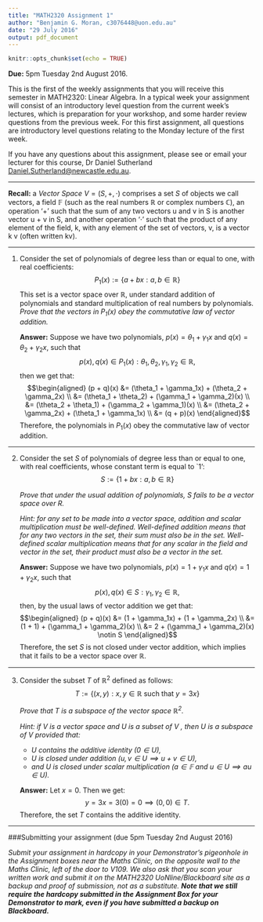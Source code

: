 ```yaml
---
title: "MATH2320 Assignment 1"
author: "Benjamin G. Moran, c3076448@uon.edu.au"
date: "29 July 2016"
output: pdf_document 
---
```


```r
knitr::opts_chunk$set(echo = TRUE) 
```
**Due:** 5pm Tuesday 2nd August 2016.

This is the first of the weekly assignments that you will receive this semester in MATH2320: Linear Algebra. In a typical week your assignment will consist of an introductory level question from the current week's lectures, which is preparation for your workshop, and some harder review questions from the previous week. For this first assignment, all questions are introductory level questions relating to the Monday lecture of the first week.

If you have any questions about this assignment, please see or email your lecturer for this course, Dr Daniel Sutherland <Daniel.Sutherland@newcastle.edu.au>.

***


**Recall:** a _Vector Space_ $V = (S, +, \cdot)$ comprises a set _S_ of objects we call vectors, a field $\mathbb F$ (such as the real numbers $\mathbb R$ or complex numbers $\mathbb C$), an operation '$+$' such that the sum of any two vectors u and v in S is another vector u + v in S, and another operation '$\cdot$' such that the product of any element of the field, k, with any element of the set of vectors, v, is a vector k v (often written kv).

***

1. Consider the set of polynomials of degree less than or equal to one, with real coefficients: $$P_1(x) := \{a + bx : a, b \in \mathbb{R}\}$$ This set is a vector space over $\mathbb{R}$, under standard addition of polynomials and standard multiplication of real numbers by polynomials. 
*Prove that the vectors in $P_1(x)$ obey the commutative law of vector addition.*

    **Answer:** Suppose we have two polynomials, $p(x)= \theta_1 + \gamma_1x$ and $q(x)=\theta_2 + \gamma_2x$, such that $$p(x), q(x) \in P_1(x): \theta_1, \theta_2, \gamma_1, \gamma_2 \in \mathbb{R},$$ then we get that: $$\begin{aligned} (p + q)(x) &= (\theta_1 + \gamma_1x) + (\theta_2 + \gamma_2x) \\ &= (\theta_1 + \theta_2) + (\gamma_1 + \gamma_2)(x) \\ &= (\theta_2 + \theta_1) + (\gamma_2 + \gamma_1)(x) \\ &= (\theta_2 + \gamma_2x) + (\theta_1 + \gamma_1x) \\ &= (q + p)(x) \end{aligned}$$ Therefore, the polynomials in $P_1(x)$ obey the commutative law of vector addition.

***

2.	Consider the set _S_ of polynomials of degree less than or equal to one, with real coefficients, whose constant term is equal to `1': $$S := \{1 + bx : a, b \in \mathbb{R}\}$$ 

    *Prove that under the usual addition of polynomials, S fails to be a vector space over R.* 
    
    *Hint: for any set to be made into a vector space, addition and scalar multiplication must be well-defined. Well-defined addition means that for any two vectors in the set, their sum must also be in the set. Well-defined scalar multiplication means that for any scalar in the field and vector in the set, their product must also be a vector in the set.*
    
    **Answer:** Suppose we have two polynomials, $p(x)= 1 + \gamma_1x$ and $q(x)=1 + \gamma_2x$, such that $$p(x), q(x) \in S: \gamma_1, \gamma_2 \in \mathbb{R},$$ then, by the usual laws of vector addition we get that: $$\begin{aligned} (p + q)(x) &= (1 + \gamma_1x) + (1 + \gamma_2x) \\ &= (1 + 1) + (\gamma_1 + \gamma_2)(x) \\ &= 2 + (\gamma_1 + \gamma_2)(x)  \notin S \end{aligned}$$ Therefore, the set *S* is not closed under vector addition, which implies that it fails to be a vector space over $\mathbb{R}$. 

***

3. Consider the subset _T_ of $\mathbb{R}^2$ defined as follows: $$T := \{(x, y) : x, y \in \mathbb{R} \text{ such that } y = 3x\}$$

    *Prove that T is a subspace of the vector space $\mathbb{R}^2$.*

    *Hint: if V is a vector space and U is a subset of V , then U is a subspace of V provided that:*

    * _U contains the additive identity $(0 \in U)$,_
    * _U is closed under addition $(u, v \in U \implies u + v \in U)$,_
    * _and U is closed under scalar multiplication $(a \in \mathbb{F}$ and $u \in U \implies au \in U)$._
    
    **Answer:** Let $x = 0$. Then we get: $$y = 3x = 3(0) = 0 \implies (0,0) \in T.$$ Therefore, the set *T* contains the additive identity.

***

###Submitting your assignment (due 5pm Tuesday 2nd August 2016)

*Submit your assignment in hardcopy in your Demonstrator's pigeonhole in the Assignment boxes near the Maths Clinic, on the opposite wall to the Maths Clinic, left of the door to V109. We also ask that you scan your written work and submit it on the MATH2320 UoNline/Blackboard site as a backup and proof of submission, not as a substitute. __Note that we still require the hardcopy submitted in the Assignment Box for your Demonstrator to mark, even if you have submitted a backup on Blackboard.__*
 
